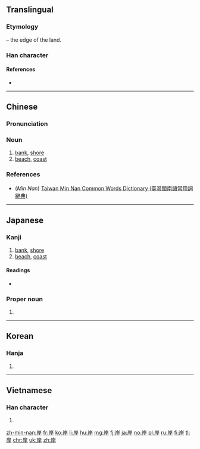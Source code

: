 {{also|㟁|𡶜|崖}}
==Translingual==

===Etymology===
{{Han compound|屵|t1=cliff|干|ls=psc|c1=s|c2=p}} – the edge of the land.

===Han character===
{{Han char|rn=46|rad=山|as=05|sn=8|four=22241|canj=UMMJ|ids=⿱山厈}}

====References====
* {{Han ref|kx=0310.030|dkj=08009|dj=0610.070|hdz=10766.040|uh=5CB8|ud=23736|bh=A9A4|bd=43428}}

----

==Chinese==
{{zh-forms}}

===Pronunciation===
{{zh-pron
|m=àn
|c=ngon6
|h=
|mn=hoāⁿ/gān
|mn_note=hoāⁿ - vernacular, gān - literary
|w=
|mc=y
|oc=y
|ma=
|cat=n
}}

===Noun===
{{zh-noun}}

# [[bank]], [[shore]]
# [[beach]], [[coast]]

===References===
* (''Min Nan'') [http://twblg.dict.edu.tw/holodict_new/result_detail.jsp?n_no=3830&curpage=1&sample=%E5%B2%B8&radiobutton=1&querytarget=1&limit=20&pagenum=1&rowcount=17 Taiwan Min Nan Common Words Dictionary (臺灣閩南語常用詞辭典)]

----

==Japanese==

===Kanji===
{{ja-kanji|grade=3|rs=山05}}

# [[bank]], [[shore]]
# [[beach]], [[coast]]

====Readings====
* {{ja-readings|goon=[[がん]] (gan)|kanon=[[がん]] (gan)|kun=[[きし]] (kishi)}}

===Proper noun===
{{ja-pos|きし|proper}}

# {{surname|lang=ja|sort=きし}}

----

==Korean==

===Hanja===
{{ko-hanja|hangeul=안|rv=an|mr=an|y=an}}

# {{defn|lang=ko|sort=山05}}

----

==Vietnamese==

===Han character===
{{vi-hantu|[[ngàn]], [[ngan]], [[ngạn]]|rs=山05}}

# {{defn|lang=vi|sort=山05}}

[[zh-min-nan:岸]]
[[fr:岸]]
[[ko:岸]]
[[li:岸]]
[[hu:岸]]
[[mg:岸]]
[[fj:岸]]
[[ja:岸]]
[[no:岸]]
[[pl:岸]]
[[ru:岸]]
[[fi:岸]]
[[tl:岸]]
[[chr:岸]]
[[uk:岸]]
[[zh:岸]]